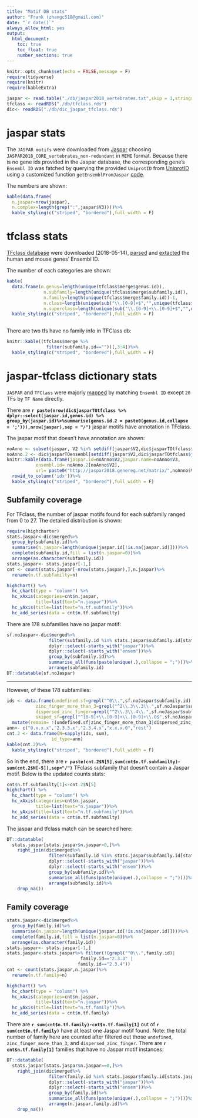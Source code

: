 ```yaml
---
title: "Motif DB stats"
author: "Frank (zhangc518@gmail.com)"
date: "`r date()`"
always_allow_html: yes
output:
  html_document:
    toc: true
    toc_float: true
    number_sections: true
---
```


```r

knitr::opts_chunk$set(echo = FALSE,message = F)
require(tidyverse)
require(knitr)
require(kableExtra)

jaspar <- read.table("./db/jaspar2018_vertebrates.txt",skip = 1,stringsAsFactors = F)[,2:3] #579
tfclass <- readRDS("./db/tfclass.rds") 
dic<- readRDS("./db/dic_jaspar_tfclass.rds")
```

# jaspar stats 

The `JASPAR motifs`  were downloaded from [Jaspar](http://jaspar.genereg.net/downloads/) choosing `JASPAR2018_CORE_vertebrates_non-redundant` in `MEME` format. Because there is no gene ids provided in the Jaspar database, the corresponding gene's `Ensembl ID` was fatched by querying the provided `UniprotID` from [UniprotID](https://www.uniprot.org/uniprot/) using a customized function `getEnsemblFromJaspar` [code](./aux_funs.R). 

The numbers are shown:
```r
kable(data.frame(
  n.jaspar=nrow(jaspar),
  n.complex=length(grep(":",jaspar$V3))))%>%
  kable_styling(c("striped", "bordered"),full_width = F)
```

# tfclass stats 

[TFclass database](http://tfclass.bioinf.med.uni-goettingen.de/about.jsf) were downloaded (2018-05-14), [parsed](./scripts/parseTfclassTTL.sh) and [extacted](./scripts/tfclass.R) the human and mouse genes' Ensembl ID. 

The number of each categories are shown: 

```r
kable(
  data.frame(n.genus=length(unique(tfclass$merge$genus.id)),
              n.subfamily=length(unique(tfclass$merge$subfamily.id)),
              n.family=length(unique(tfclass$merge$family.id))-1,
              n.class=length(unique(sub("\\.[0-9]+$","",unique(tfclass$merge$family.id)))),
              n.superclass=length(unique(sub("\\.[0-9]+\\.[0-9]+$","",unique(tfclass$merge$family.id))))-1))%>%
  kable_styling(c("striped", "bordered"),full_width = F) 
                         
```


There are two tfs have no family info in TFClass db:

```r
knitr::kable((tfclass$merge %>%
               filter(subfamily.id==""))[,3:4])%>%
  kable_styling(c("striped", "bordered"),full_width = F) 
```

# jaspar-tfclass dictionary stats 

`JASPAR` and `TFClass` were majorly [mapped](./cmpDB.R) by matching `Ensembl ID` except `20` TFs by `TF Name` directly. 

There are **`r paste(nrow(dic$jasparTOtfclass %>% dplyr::select(jaspar.id,genus.id) %>%   group_by(jaspar.id)%>%summarise(genus.id.2 = paste0(genus.id,collapse = ';'))),nrow(jaspar),sep = "/")`** jaspar motifs have annotation in TFclass.

The jaspar motif that doesn't have annotation are shown:

```r
noAnno <- subset(jaspar, V2 %in% setdiff(jaspar$V2,dic$jasparTOtfclass$jaspar.id))
noAnno.2 <- dic$jasparTOensembl[setdiff(jaspar$V2,dic$jasparTOtfclass$jaspar.id)]
knitr::kable(data.frame(jaspar.id=noAnno$V2,jaspar.name=noAnno$V3,
           ensembl.id= noAnno.2[noAnno$V2],
           url= paste0("http://jaspar2018.genereg.net/matrix/",noAnno$V2))%>%
  rowid_to_column('idx'))%>%
  kable_styling(c("striped", "bordered"),full_width = F) 
```

## Subfamily coverage

For TFclass, the number of jaspar motifs found for each subfamily ranged from 0 to 27. The detailed distribution is shown: 

```r
require(highcharter)
stats.jaspar<-dic$merged%>%
  group_by(subfamily.id)%>%
  summarise(n.jaspar=length(unique(jaspar.id[!is.na(jaspar.id)])))%>%
  complete(subfamily.id,fill = list(n.jaspar=0))%>%
  arrange(as.character(subfamily.id))
stats.jaspar<- stats.jaspar[-1,]
cnt <- count(stats.jaspar[-nrow(stats.jaspar),],n.jaspar)%>%
  rename(n.tf.subfamilty=n)

highchart() %>% 
  hc_chart(type = "column") %>% 
  hc_xAxis(categories=cnt$n.jaspar,
           title=list(text="n.jaspar"))%>%
  hc_yAxis(title=list(text="n.tf.subfamily"))%>%
  hc_add_series(data = cnt$n.tf.subfamilty)
```

There are 178 subfamilies have no jaspar motif:

```r
sf.noJaspar<-dic$merged%>% 
                filter(subfamily.id %in% stats.jaspar$subfamily.id[stats.jaspar$n.jaspar==0])%>%
                dplyr::select(-starts_with("jaspar"))%>%
                dplyr::select(-starts_with("ensem"))%>%
                group_by(subfamily.id)%>%
                summarise_all(funs(paste(unique(.),collapse = ";")))%>%
                arrange(subfamily.id)
DT::datatable(sf.noJaspar)
```

---
However, of these 178 subfamilies: 

```r
ids <- data.frame(undefined.sf=grepl("^0\\.",sf.noJaspar$subfamily.id),
           zinc_finger_more_than_3=grepl("^2\\.3\\.3\\.",sf.noJaspar$subfamily.id),
           dispersed_zinc_finger=grepl("^2\\.3\\.4\\.",sf.noJaspar$subfamily.id),
           skiped_sf=grepl("^[0-9]+\\.[0-9]+\\.[0-9]+\\.0$",sf.noJaspar$subfamily.id))%>%
  mutate(remain= !(undefined.sf|zinc_finger_more_than_3|dispersed_zinc_finger|skiped_sf))
ann<- c("0.x.x.x","2.3.3.x","2.3.4.x","x.x.x.0","rest")
cnt.2 <- data.frame(N=sapply(ids, sum),
                 id_type=ann)
kable(cnt.2)%>%
  kable_styling(c("striped", "bordered"),full_width = F) 
```

So in the end, there are **`r paste(cnt.2$N[5],sum(cnt$n.tf.subfamilty)-sum(cnt.2$N[-5]),sep="/")`** TFclass subfamily that doesn't contain a Jaspar motif. Below is the updated counts stats:

```r
cnt$n.tf.subfamilty[1]<-cnt.2$N[5]
highchart() %>% 
  hc_chart(type = "column") %>% 
  hc_xAxis(categories=cnt$n.jaspar,
           title=list(text="n.jaspar"))%>%
  hc_yAxis(title=list(text="n.tf.subfamily"))%>%
  hc_add_series(data = cnt$n.tf.subfamilty)

```


The jaspar and tfclass match can be searched here: 

```r
DT::datatable(
  stats.jaspar[stats.jaspar$n.jaspar>0,]%>% 
    right_join(dic$merged%>% 
                filter(subfamily.id %in% stats.jaspar$subfamily.id[stats.jaspar$n.jaspar>0])%>%
                dplyr::select(-starts_with("jaspar"))%>%
                dplyr::select(-starts_with("ensem"))%>%
                group_by(subfamily.id)%>%
                summarise_all(funs(paste(unique(.),collapse = ";"))))%>%
                arrange(subfamily.id)%>%
    drop_na())
```

## Family coverage


```r
stats.jaspar<-dic$merged%>%
  group_by(family.id)%>%
  summarise(n.jaspar=length(unique(jaspar.id[!is.na(jaspar.id)])))%>%
  complete(family.id,fill = list(n.jaspar=0))%>%
  arrange(as.character(family.id))
stats.jaspar<- stats.jaspar[-1,]
stats.jaspar<-stats.jaspar%>% filter(!(grepl("^0\\.",family.id)|
                            family.id=="2.3.3" |
                           family.id=="2.3.4"))
cnt <- count(stats.jaspar,n.jaspar)%>%
  rename(n.tf.family=n)

highchart() %>% 
  hc_chart(type = "column") %>% 
  hc_xAxis(categories=cnt$n.jaspar,
           title=list(text="n.jaspar"))%>%
  hc_yAxis(title=list(text="n.tf.family"))%>%
  hc_add_series(data = cnt$n.tf.family)
```

There are **`r sum(cnt$n.tf.family)-cnt$n.tf.family[1]`** out of **`r sum(cnt$n.tf.family)`** have at least one Jaspar motif found. Note: the total number of family here are counted after filtered out those `undefined`, `zinc_finger_more_than_3`, and `dispersed_zinc_finger`. There are **`r cnt$n.tf.family[1]`** families that have no Jaspar motif instances: 

```r
DT::datatable(
  stats.jaspar[stats.jaspar$n.jaspar==0,]%>% 
    right_join(dic$merged%>% 
                filter(family.id %in% stats.jaspar$family.id[stats.jaspar$n.jaspar==0])%>%
                dplyr::select(-starts_with("jaspar"))%>%
                dplyr::select(-starts_with("ensem"))%>%
                group_by(family.id)%>%
                summarise_all(funs(paste(unique(.),collapse = ";"))))%>%
                arrange(n.jaspar,family.id)%>%
    drop_na())
```



